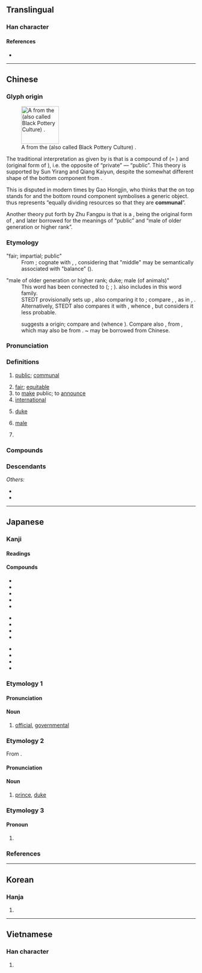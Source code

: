 {{character info/new}}
==Translingual==
{{stroke order|strokes=4}}
{{stroke order|type=animate}}

===Han character===
{{Han char|rn=12|rad=八|as=02|sn=4|four=80732|canj=CI|ids=⿱八厶}}

====References====
* {{Han ref|kx=0126.280|dkj=01452|dj=0277.010|hdz=10242.010|uh=516C|ud=20844|bh=A4BD|bd=42173}}

----

==Chinese==
{{zh-forms|alt=㒶}}

===Glyph origin===
{{Han etyl}}
[[File:Yanzhou Museum 2015.08.13 15-15-43.jpg|thumb|100px|A {{zh-l|*瓮}} from the {{w|Longshan culture}} (also called Black Pottery Culture) {{defdate|3000 – 1900 BC}}.]]

The traditional interpretation as given by ''{{w|Han Feizi}}'' is that {{lang|zh|公}} is a compound of {{zh-l|*八}} (= {{zh-l|*背|to deviate; opposite}}) and {{zh-l|*厶}} (original form of {{zh-l|*私|individual; private}}), i.e. the opposite of “private” — “public”. This theory is supported by Sun Yirang and Qiang Kaiyun, despite the somewhat different shape of the bottom component from {{lang|zh|厶}}.

This is disputed in modern times by Gao Hongjin, who thinks that the {{lang|zh|八}} on top stands for {{zh-l|*分|to divide; to distribute}} and the bottom round component {{zh-l|*口}} symbolises a generic object. {{lang|zh|公}} thus represents “equally dividing resources so that they are '''communal'''”.

Another theory put forth by Zhu Fangpu is that {{lang|zh|公}} is a {{liushu|p|nocap=1}}, being the original form of {{och-l|瓮|a wide-mouthed round-bottomed [[jar]]}}, and later borrowed for the meanings of “public” and “male of older generation or higher rank”.

===Etymology===
; "fair; impartial; public"
: From {{der|zh|sit}}; cognate with {{cog|bo|གུང}}, {{m|bo|དགུང||middle}}, considering that "middle" may be semantically associated with "balance" ({{zh-ref|Schuessler, 2007}}). {{attn|zh|STEDT: *(t/d)uŋ ⪤ *(t/d)waŋ MIDDLE / NAVEL?}}

; "male of older generation or higher rank; duke; male (of animals)"
: This word has been connected to {{och-l|翁}} ({{zh-ref|Wang, 1982}}; {{zh-ref|Unger, 1999}}; {{zh-ref|Baxter and Sagart, 2017}}). {{zh-ref|Baxter and Sagart (2017)}} also includes {{och-l|妐|husband's father|tr=*t-qoŋ}} in this word family.
: STEDT provisionally sets up {{cog|sit-pro|*kaŋ||father; grandfather; honorific}}, also comparing it to {{zh-l|*翁}}; compare {{cog|duu|kang||grandfather; great-uncle; master}}, {{cog|my|ခင်}}, as in {{m|my|မိခင်||mother}}, {{m|my|ဖခင်||father}}. Alternatively, STEDT also compares it with {{cog|sit-pro|*gaŋ||penis; male}}, whence {{och-l|雄|male}}, but considers it less probable.
: {{zh-ref|Schuessler (2007)}} suggests a {{der|zh|mkh}} origin; compare {{cog|km|ឡូញ||title of an unidentified rank or function}} and {{cog|mkh-okm|khloñ||head, chief}} (whence {{m|km|ខ្លោង}}). Compare also {{cog|th|ลุง}}, from {{cog|tai-pro|*luŋᴬ||parent's older brother}}, which may also be from {{cog|mkh}}. {{cog|bo|tr=khong}} ~ {{m|bo|tr=gong|t=final syllable in dignitaries' name}} may be borrowed from Chinese.

===Pronunciation===
{{zh-pron
|m=gōng
|m-s=
|c=gung1
|c-t=
|g=
|h=pfs=kûng;gd=gung1
|j=
|mb=gó̤ng
|md=gŭng
|mn=kang/kong
|mn_note=kang - vernacular; kong - literary
|mn-t=gang1/gong1
|mn-t_note=gang1 - vernacular; gong1 - literary
|w=1kon
|x=
|mc=y
|oc=y
|ma=
|cat=a,v,n,pn
}}

===Definitions===
{{zh-hanzi}}

# [[public]]; [[communal]]
#: {{zh-ant|私}}
# [[fair]]; [[equitable]]
# to [[make]] public; to [[announce]]
# [[international]]
#: {{zh-x|公海|'''international''' waters}}
#: {{zh-x|公里|kilometer}}
#: {{zh-x|公尺|meter}}
# [[duke]]
# {{lb|zh|of animals}} [[male]]
#: {{zh-ant|母}}
#: {{zh-x|公雞|rooster}}
# {{surname|lang=zh}}

===Compounds===
{{zh-der|丁公被戮|三公|三界公|上公|不公|主人公|主公|乃公|亡是公|仙公|令公|以公滅私|以私廢公|任公|伯公|倉公|假公濟私|做公的|充公|先公後私|八公|公丈|公中|公主|公了|公事|公人|公份兒|公休|公伯|公估局|公使|公例|公便|公保|公信力|公俸|公倍數|公假|公債|公僕|公價|公允|公元|公克|公兩|公公|公共|公冶|公出|公函|公分|公切線|公切面|公判|公利|公制|公則|公割線|公劉|公務|公勺|公升|公卿|公古哩|公司|公合|公同|公名|公吏|公呈|公告|公善|公器|公噸|公因式|公因數|公國|公園|公地|公垂線|公堂|公報|公墓|公士|公央婆|公姑|公姥|公娼|公婆|公子|公孫大娘|公孫樹|公孫龍|公孫龍子|公學|公安|公定|公室|公宮|公害|公家|公寓|公審|公寸|公尺|公差|公布|公帑|公平|公幹|公府|公座|公庫|公庭|公廁|公廨|公式|公引|公弦|公役|公德|公忙|公忠|公忽|公意|公憑|公憤|公戶|公所|公才公望|公推|公撮|公擔|公據|公攤|公啟|公教人員|公敵|公文|公斗|公斤|公斷|公方|公族|公昆弟|公明|公普|公曆|公會|公有|公服|公朝|公根|公案|公權|公款|公正|公毉|公母倆|公比|公毫|公民|公決|公法|公海|公演|公然|公營|公爵|公爺|公爾忘私|公牘|公物|公理|公瑾|公生明|公產|公用|公田|公畜|公畝|公益|公相|公眾|公石|公示|公社|公祖|公祭|公視|公私|公秉|公稱|公積金|公空|公立|公筷|公約|公絲|公罪|公署|公羊|公義|公老兒|公而忘私|公耳忘私|公職|公聽並觀|公聽會|公舉|公船|公莫舞|公衡|公西華|公許碼頭|公訴|公評|公認|公請|公論|公諱|公諸|公證|公議|公財|公費|公賣|公超市|公路|公車|公輔|公輸|公轉|公送|公道|公郎|公里|公錢|公鐓|公門|公開|公關|公章|公頃|公餘|公館|割臂盟公|包公|卿公|叔公|司公|名公鉅卿|呂公枕|周公吐哺|因公假私|因公殉職|因公行私|國公|土地公|坐無車公|城北徐公|壬公|壺公|外公|夙夜在公|夢周公|大公|大爺公|大道公|天公|太公|太史公|奉公|女公|奶公|姑公|姨公|嬭公|孟公|宋襄公|家公|寇萊公|寓公|尊公|小公|山公啟事|嶽公|巨公|師公|床公床婆|庾公塵|廟公|龐公|龐德公|徇公忘己|徇公滅私|徇私廢公|從公|急公好義|恩公|愚公|憂公如家|憂公忘私|憂公無私|打背公|抽公籤|推誠布公|摸魚公|擔負公徒|文抄公|明公|木公|梢公:shāogōng|業務公電|欺公罔法|歸公|毛公鼎|沛公|湄公河|滕文公|濟公傳|濟公活佛|為公|爐公|狙公|王公|田公|白公堤|相公|砥節守公|碗公|社公|秉公|端公|篣婦公|羅馬公教|羊公鶴|美髯公|老公|膚公|至公|舅公|舊公煙|艄公|苞苴公行|范公堤|萊公竹|葉公好龍|蒲公英|蘇公隄|衍聖公|衛靈公|袞袞諸公|要公|謝公屐|豬公|貨賂公行|貨賄公行|賄貨公行|賄賂公行|賣公營私|赤鯶公|軍公教|辦公|達公鞋|郡公|郭公|金公|鉅公|鉅卿偉公|鐵公雞|長耳公|門公|開誠布公|關公|阿公|院公|雷公|香公|黃石公|黑頭公|齊桓公|齋公|召公|米公|大公橋|人民公社|國家公園}}

===Descendants===
{{CJKV||こう|jt=duke|공|kt=duke|công|vt=duke}}
''Others:''
* {{desc|bor=y|mn|гүн}}
* {{desc|bor=y|mnc|ᡤᡠᠩ}}

{{zh-cat|Intermediate}}

----

==Japanese==

===Kanji===
{{ja-kanji|grade=2|rs=八02}}

====Readings====
{{ja-readings
|goon=く
|kanon=こう<こう
|kun=おおやけ-<おほやけ-, きみ-
}}

====Compounds====
{{top3}}
* {{ja-r|公安|こうあん}}
* {{ja-r|公演|こうえん}}
* {{ja-r|公園|こうえん}}
* {{ja-r|公開|こうかい}}
* {{ja-r|公%共|こう%きょう}}
{{mid3}}
* {{ja-r|公%私|こう%し}}
* {{ja-r|公%爵|こう%しゃく}}
* {{ja-r|公%衆|こう%しゅう}}
* {{ja-r|公認|こうにん}}
{{mid3}}
* {{ja-r|公判|こうはん}}
* {{ja-r|公%募|こう%ぼ}}
* {{ja-r|公報|こうほう}}
* {{ja-r|公式|こうしき}}
{{bottom}}

===Etymology 1===
{{rfe|ja|[[大家]], [[大宅]]?}}

====Pronunciation====
{{ja-pron|おおやけ|acc=0|acc_ref=DJR|yomi=k}}

====Noun====
{{ja-noun|おおやけ|hhira=おほやけ}}

# [[official]], [[governmental]]

===Etymology 2===
From {{bor|ja|ltc|-}} {{ltc-l|公}}.

====Pronunciation====
{{ja-pron|こう|acc=1|acc_ref=DJR|yomi=ko}}

====Noun====
{{ja-noun|こう}}

# [[prince]], [[duke]]

===Etymology 3===

====Pronoun====
{{ja-pos|pronoun|きみ}}

# {{alternative form of|君|lang=ja}}

===References===
<references />

----

==Korean==

===Hanja===
{{ko-hanja/new|공평하다|공평할|공}}

# {{defn|ko|sort=八02}}

----

==Vietnamese==

===Han character===
{{vi-hantu|[[công]]|rs=八02}}

# {{defn|lang=vi|sort=八02}}